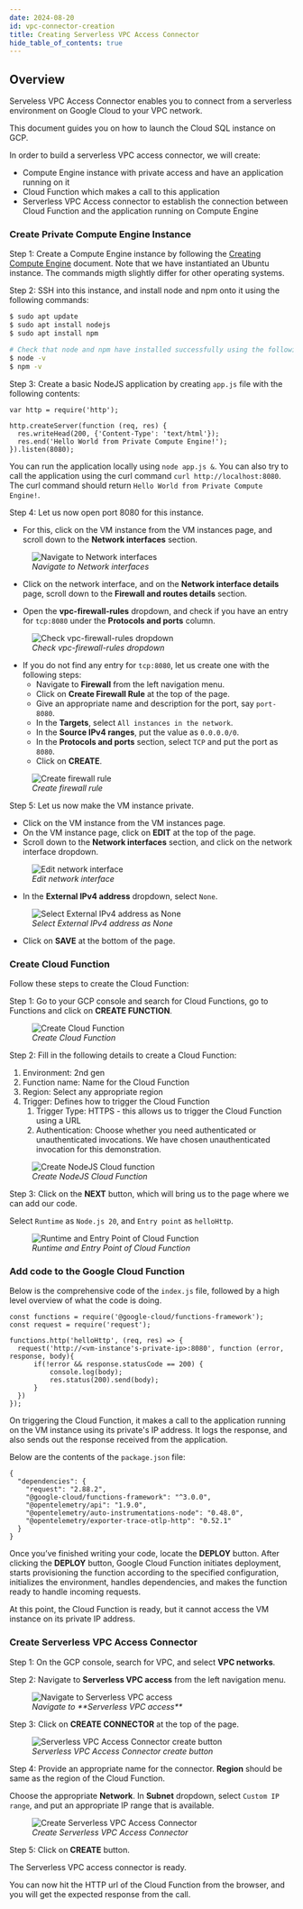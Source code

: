 ```yaml
---
date: 2024-08-20
id: vpc-connector-creation
title: Creating Serverless VPC Access Connector
hide_table_of_contents: true
---
```


## Overview

Serveless VPC Access Connector enables you to connect from a serverless environment on Google Cloud to your VPC network.

This document guides you on how to launch the Cloud SQL instance on GCP.

In order to build a serverless VPC access connector, we will create:

* Compute Engine instance with private access and have an application running on it
* Cloud Function which makes a call to this application
* Serverless VPC Access connector to establish the connection between Cloud Function and the application running on Compute Engine

### Create Private Compute Engine Instance

Step 1: Create a Compute Engine instance by following the [Creating Compute Engine](/docs/gcp-monitoring/bootstrapping/gce-creation) document. Note that we have instantiated an Ubuntu instance. The commands migth slightly differ for other operating systems.

Step 2: SSH into this instance, and install node and npm onto it using the following commands:

```bash
$ sudo apt update
$ sudo apt install nodejs
$ sudo apt install npm

# Check that node and npm have installed successfully using the following commands:
$ node -v
$ npm -v
```

Step 3: Create a basic NodeJS application by creating `app.js` file with the following contents:

```node
var http = require('http');

http.createServer(function (req, res) {
  res.writeHead(200, {'Content-Type': 'text/html'});
  res.end('Hello World from Private Compute Engine!');
}).listen(8080);
```

You can run the application locally using `node app.js &`. You can also try to call the application using the curl command `curl http://localhost:8080`. The curl command should return `Hello World from Private Compute Engine!`.

Step 4: Let us now open port 8080 for this instance.

- For this, click on the VM instance from the VM instances page, and scroll down to the **Network interfaces** section. 

<figure data-zoomable align="left">
    <img
        src="/img/docs/gcp-monitoring/vpc/vpc-connector-creation/navigate-to-network-interfaces.webp"
        alt="Navigate to Network interfaces"
    />
<figcaption>
<i>
Navigate to Network interfaces
</i>
</figcaption>
</figure>

- Click on the network interface, and on the **Network interface details** page, scroll down to the **Firewall and routes details** section. 

- Open the **vpc-firewall-rules** dropdown, and check if you have an entry for `tcp:8080` under the **Protocols and ports** column.

<figure data-zoomable align="left">
    <img
        src="/img/docs/gcp-monitoring/vpc/vpc-connector-creation/vpc-firewall-rules-dropdown.webp"
        alt="Check vpc-firewall-rules dropdown"
    />
<figcaption>
<i>
Check vpc-firewall-rules dropdown
</i>
</figcaption>
</figure>


- If you do not find any entry for `tcp:8080`, let us create one with the following steps:
    - Navigate to **Firewall** from the left navigation menu.
    - Click on **Create Firewall Rule** at the top of the page.
    - Give an appropriate name and description for the port, say `port-8080`.
    - In the **Targets**, select `All instances in the network`.
    - In the **Source IPv4 ranges**, put the value as `0.0.0.0/0`.
    - In the **Protocols and ports** section, select `TCP` and put the port as `8080`.
    - Click on **CREATE**.

<figure data-zoomable align="left">
    <img
        src="/img/docs/gcp-monitoring/vpc/vpc-connector-creation/create-firewall-rule.webp"
        alt="Create firewall rule"
    />
<figcaption>
<i>
Create firewall rule
</i>
</figcaption>
</figure>


Step 5: Let us now make the VM instance private. 

- Click on the VM instance from the VM instances page.
- On the VM instance page, click on **EDIT** at the top of the page.
- Scroll down to the **Network interfaces** section, and click on the network interface dropdown.

<figure data-zoomable align="left">
    <img
        src="/img/docs/gcp-monitoring/vpc/vpc-connector-creation/edit-network-interface.webp"
        alt="Edit network interface"
    />
<figcaption>
<i>
Edit network interface
</i>
</figcaption>
</figure>

- In the **External IPv4 address** dropdown, select `None`.

<figure data-zoomable align="left">
    <img
        src="/img/docs/gcp-monitoring/vpc/vpc-connector-creation/external-ipv4-address-none.webp"
        alt="Select External IPv4 address as None"
    />
<figcaption>
<i>
Select External IPv4 address as None
</i>
</figcaption>
</figure>

- Click on **SAVE** at the bottom of the page.

### Create Cloud Function

Follow these steps to create the Cloud Function:

Step 1: Go to your GCP console and search for Cloud Functions, go to Functions and click on **CREATE FUNCTION**.

<figure data-zoomable align="left">
    <img
        src="/img/docs/gcp-monitoring/vpc/vpc-connector-creation/create-cloud-function.webp"
        alt="Create Cloud Function"
    />
<figcaption>
<i>
Create Cloud Function
</i>
</figcaption>
</figure>


Step 2: Fill in the following details to create a Cloud Function:

1. Environment: 2nd gen
2. Function name: Name for the Cloud Function
3. Region: Select any appropriate region
4. Trigger: Defines how to trigger the Cloud Function
    1. Trigger Type: HTTPS - this allows us to trigger the Cloud Function using a URL
    2. Authentication: Choose whether you need authenticated or unauthenticated invocations. We have chosen unauthenticated invocation for this demonstration.

<figure data-zoomable align="left">
    <img
        src="/img/docs/gcp-monitoring/vpc/vpc-connector-creation/create-nodejs-cloud-function.webp"
        alt="Create NodeJS Cloud function"
    />
<figcaption>
<i>
Create NodeJS Cloud Function
</i>
</figcaption>
</figure>

Step 3: Click on the **NEXT** button, which will bring us to the page where we can add our code.

Select `Runtime` as `Node.js 20`, and `Entry point` as `helloHttp`.

<figure data-zoomable align="left">
    <img
        src="/img/docs/gcp-monitoring/vpc/vpc-connector-creation/cloud-function-entrypoint.webp"
        alt="Runtime and Entry Point of Cloud Function"
    />
<figcaption>
<i>
Runtime and Entry Point of Cloud Function
</i>
</figcaption>
</figure>

### Add code to the Google Cloud Function

Below is the comprehensive code of the `index.js` file, followed by a high level overview of what the code is doing.

```nodejs
const functions = require('@google-cloud/functions-framework');
const request = require('request');

functions.http('helloHttp', (req, res) => {
  request('http://<vm-instance's-private-ip>:8080', function (error, response, body){
      if(!error && response.statusCode == 200) {
          console.log(body);
          res.status(200).send(body);
      }
  })
});
```

On triggering the Cloud Function, it makes a call to the application running on the VM instance using its private's IP address. It logs the response, and also sends out the response received from the application.

Below are the contents of the `package.json` file:

```
{
  "dependencies": {
    "request": "2.88.2",
    "@google-cloud/functions-framework": "^3.0.0",
    "@opentelemetry/api": "1.9.0",
    "@opentelemetry/auto-instrumentations-node": "0.48.0",
    "@opentelemetry/exporter-trace-otlp-http": "0.52.1"
  }
}
```

Once you’ve finished writing your code, locate the **DEPLOY** button. After clicking the **DEPLOY** button, Google Cloud Function initiates deployment, starts provisioning the function according to the specified configuration, initializes the environment, handles dependencies, and makes the function ready to handle incoming requests.

At this point, the Cloud Function is ready, but it cannot access the VM instance on its private IP address.

### Create Serverless VPC Access Connector

Step 1: On the GCP console, search for VPC, and select **VPC networks**.

Step 2: Navigate to **Serverless VPC access** from the left navigation menu.

<figure data-zoomable align="left">
    <img
        src="/img/docs/gcp-monitoring/vpc/vpc-connector-creation/navigate-to-serverless-vpc-access.webp"
        alt="Navigate to Serverless VPC access"
    />
<figcaption>
<i>
Navigate to **Serverless VPC access**
</i>
</figcaption>
</figure>

Step 3: Click on **CREATE CONNECTOR** at the top of the page.

<figure data-zoomable align="left">
    <img
        src="/img/docs/gcp-monitoring/vpc/vpc-connector-creation/vpc-connector-create-button.webp"
        alt="Serverless VPC Access Connector create button"
    />
<figcaption>
<i>
Serverless VPC Access Connector create button
</i>
</figcaption>
</figure>

Step 4: Provide an appropriate name for the connector. **Region** should be same as the region of the Cloud Function. 

Choose the appropriate **Network**. In **Subnet** dropdown, select `Custom IP range`, and put an appropriate IP range that is available.

<figure data-zoomable align="left">
    <img
        src="/img/docs/gcp-monitoring/vpc/vpc-connector-creation/create-vpc-connector.webp"
        alt="Create Serverless VPC Access Connector"
    />
<figcaption>
<i>
Create Serverless VPC Access Connector
</i>
</figcaption>
</figure>

Step 5: Click on **CREATE** button.

The Serverless VPC access connector is ready.

You can now hit the HTTP url of the Cloud Function from the browser, and you will get the expected response from the call.
